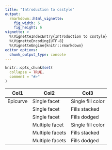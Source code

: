 ```yaml
---
title: "Introduction to csstyle"
output:
  rmarkdown::html_vignette:
    fig_width: 6
    fig_height: 6
vignette: >
  %\VignetteIndexEntry{Introduction to csstyle}
  %\VignetteEncoding{UTF-8}
  %\VignetteEngine{knitr::rmarkdown}
editor_options: 
  chunk_output_type: console
---
```


```r
knitr::opts_chunk$set(
  collapse = TRUE,
  comment = "#>"
)
```

| Col1     | Col2            | Col3              |
|----------|-----------------|-------------------|
| Epicurve | Single facet    | Single fill color |
|          | Single facet    | Fills stacked     |
|          | Single facet    | Fills dodged      |
|          | Multiple facet  | Single fill color |
|          | Multiple facets | Fills stacked     |
|          | Multiple facets | Fills dodged      |
